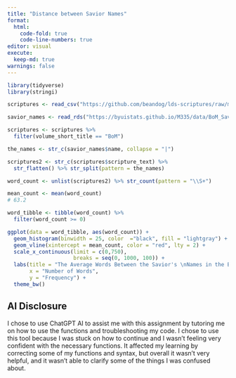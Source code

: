 ```yaml
---
title: "Distance between Savior Names"
format: 
  html:
    code-fold: true
    code-line-numbers: true
editor: visual
execute: 
  keep-md: true
warnings: false
---
```


```r
library(tidyverse)
library(stringi)

scriptures <- read_csv("https://github.com/beandog/lds-scriptures/raw/master/csv/lds-scriptures.csv")

savior_names <- read_rds("https://byuistats.github.io/M335/data/BoM_SaviorNames.rds")

```


```r
scriptures <- scriptures %>% 
  filter(volume_short_title == "BoM")

the_names <- str_c(savior_names$name, collapse = "|")

scriptures2 <- str_c(scriptures$scripture_text) %>% 
  str_flatten() %>% str_split(pattern = the_names)

word_count <- unlist(scriptures2) %>% str_count(pattern = "\\S+") 

mean_count <- mean(word_count)
# 63.2

word_tibble <- tibble(word_count) %>% 
  filter(word_count >= 0)

```

```r

ggplot(data = word_tibble, aes(word_count)) +
  geom_histogram(binwidth = 25, color  ="black", fill = "lightgray") +
  geom_vline(xintercept = mean_count, color = "red", lty = 2) +
  scale_x_continuous(limit = c(0,750),
                     breaks = seq(0, 1000, 100)) +
  labs(title = "The Average Words Between the Savior's \nNames in the Book of Mormon is 63.2",
       x = "Number of Words",
       y = "Frequency") +
  theme_bw()

```

## AI Disclosure

I chose to use ChatGPT AI to assist me with this assignment by tutoring me on how to use the functions and troubleshooting my code. I chose to use this tool because I was stuck on how to continue and I wasn't feeling very confident with the necessary functions. It affected my learning by correcting some of my functions and syntax, but overall it wasn't very helpful, and it wasn't able to clarify some of the things I was confused about.
